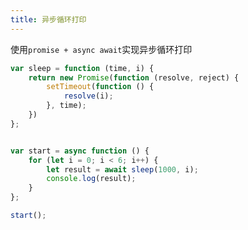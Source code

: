 ```yaml
---
title: 异步循环打印
---
```


使用`promise + async await`实现异步循环打印

```js
var sleep = function (time, i) {
    return new Promise(function (resolve, reject) {
        setTimeout(function () {
            resolve(i);
        }, time);
    })
};


var start = async function () {
    for (let i = 0; i < 6; i++) {
        let result = await sleep(1000, i);
        console.log(result);
    }
};

start();
```